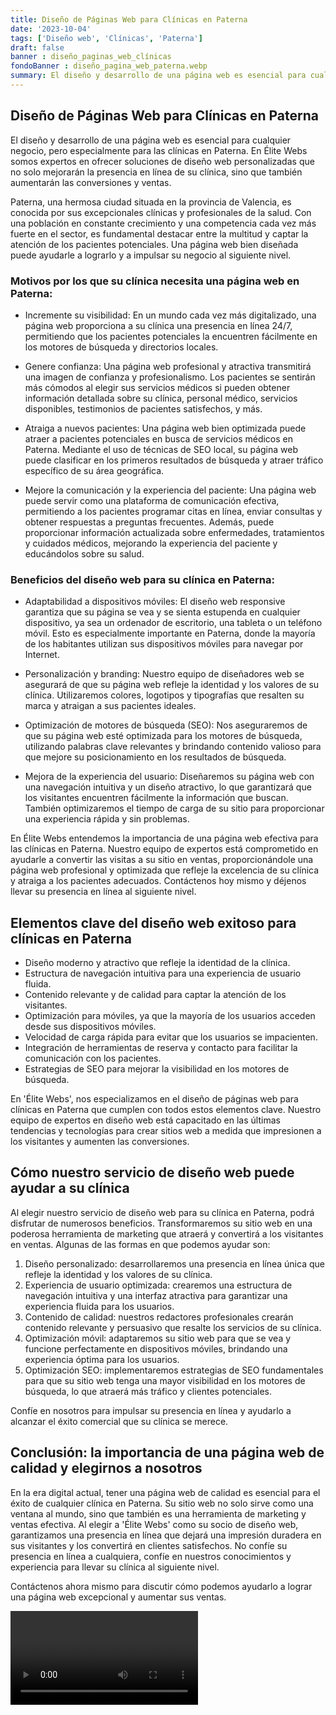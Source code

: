 ```yaml
---
title: Diseño de Páginas Web para Clínicas en Paterna
date: '2023-10-04'
tags: ['Diseño web', 'Clínicas', 'Paterna']
draft: false
banner : diseño_paginas_web_clínicas
fondoBanner : diseño_pagina_web_paterna.webp
summary: El diseño y desarrollo de una página web es esencial para cualquier negocio, pero especialmente para las clínicas en Paterna. En Élite Webs somos expertos en ofrecer soluciones de diseño web personalizadas que no solo mejorarán la presencia en línea de su clínica, sino que también aumentarán las conversiones y ventas.
---
```


## Diseño de Páginas Web para Clínicas en Paterna

El diseño y desarrollo de una página web es esencial para cualquier negocio, pero especialmente para las clínicas en Paterna. En Élite Webs somos expertos en ofrecer soluciones de diseño web personalizadas que no solo mejorarán la presencia en línea de su clínica, sino que también aumentarán las conversiones y ventas.

Paterna, una hermosa ciudad situada en la provincia de Valencia, es conocida por sus excepcionales clínicas y profesionales de la salud. Con una población en constante crecimiento y una competencia cada vez más fuerte en el sector, es fundamental destacar entre la multitud y captar la atención de los pacientes potenciales. Una página web bien diseñada puede ayudarle a lograrlo y a impulsar su negocio al siguiente nivel.

### Motivos por los que su clínica necesita una página web en Paterna:

- Incremente su visibilidad: En un mundo cada vez más digitalizado, una página web proporciona a su clínica una presencia en línea 24/7, permitiendo que los pacientes potenciales la encuentren fácilmente en los motores de búsqueda y directorios locales.

- Genere confianza: Una página web profesional y atractiva transmitirá una imagen de confianza y profesionalismo. Los pacientes se sentirán más cómodos al elegir sus servicios médicos si pueden obtener información detallada sobre su clínica, personal médico, servicios disponibles, testimonios de pacientes satisfechos, y más.

- Atraiga a nuevos pacientes: Una página web bien optimizada puede atraer a pacientes potenciales en busca de servicios médicos en Paterna. Mediante el uso de técnicas de SEO local, su página web puede clasificar en los primeros resultados de búsqueda y atraer tráfico específico de su área geográfica.

- Mejore la comunicación y la experiencia del paciente: Una página web puede servir como una plataforma de comunicación efectiva, permitiendo a los pacientes programar citas en línea, enviar consultas y obtener respuestas a preguntas frecuentes. Además, puede proporcionar información actualizada sobre enfermedades, tratamientos y cuidados médicos, mejorando la experiencia del paciente y educándolos sobre su salud.

### Beneficios del diseño web para su clínica en Paterna:

- Adaptabilidad a dispositivos móviles: El diseño web responsive garantiza que su página se vea y se sienta estupenda en cualquier dispositivo, ya sea un ordenador de escritorio, una tableta o un teléfono móvil. Esto es especialmente importante en Paterna, donde la mayoría de los habitantes utilizan sus dispositivos móviles para navegar por Internet.

- Personalización y branding: Nuestro equipo de diseñadores web se asegurará de que su página web refleje la identidad y los valores de su clínica. Utilizaremos colores, logotipos y tipografías que resalten su marca y atraigan a sus pacientes ideales.

- Optimización de motores de búsqueda (SEO): Nos aseguraremos de que su página web esté optimizada para los motores de búsqueda, utilizando palabras clave relevantes y brindando contenido valioso para que mejore su posicionamiento en los resultados de búsqueda.

- Mejora de la experiencia del usuario: Diseñaremos su página web con una navegación intuitiva y un diseño atractivo, lo que garantizará que los visitantes encuentren fácilmente la información que buscan. También optimizaremos el tiempo de carga de su sitio para proporcionar una experiencia rápida y sin problemas.

En Élite Webs entendemos la importancia de una página web efectiva para las clínicas en Paterna. Nuestro equipo de expertos está comprometido en ayudarle a convertir las visitas a su sitio en ventas, proporcionándole una página web profesional y optimizada que refleje la excelencia de su clínica y atraiga a los pacientes adecuados. Contáctenos hoy mismo y déjenos llevar su presencia en línea al siguiente nivel.

<GifSeo />

<Cta />

## Elementos clave del diseño web exitoso para clínicas en Paterna

- Diseño moderno y atractivo que refleje la identidad de la clínica.
- Estructura de navegación intuitiva para una experiencia de usuario fluida.
- Contenido relevante y de calidad para captar la atención de los visitantes.
- Optimización para móviles, ya que la mayoría de los usuarios acceden desde sus dispositivos móviles.
- Velocidad de carga rápida para evitar que los usuarios se impacienten.
- Integración de herramientas de reserva y contacto para facilitar la comunicación con los pacientes.
- Estrategias de SEO para mejorar la visibilidad en los motores de búsqueda.

En 'Élite Webs', nos especializamos en el diseño de páginas web para clínicas en Paterna que cumplen con todos estos elementos clave. Nuestro equipo de expertos en diseño web está capacitado en las últimas tendencias y tecnologías para crear sitios web a medida que impresionen a los visitantes y aumenten las conversiones.

## Cómo nuestro servicio de diseño web puede ayudar a su clínica

Al elegir nuestro servicio de diseño web para su clínica en Paterna, podrá disfrutar de numerosos beneficios. Transformaremos su sitio web en una poderosa herramienta de marketing que atraerá y convertirá a los visitantes en ventas. Algunas de las formas en que podemos ayudar son:

1. Diseño personalizado: desarrollaremos una presencia en línea única que refleje la identidad y los valores de su clínica.
2. Experiencia de usuario optimizada: crearemos una estructura de navegación intuitiva y una interfaz atractiva para garantizar una experiencia fluida para los usuarios.
3. Contenido de calidad: nuestros redactores profesionales crearán contenido relevante y persuasivo que resalte los servicios de su clínica.
4. Optimización móvil: adaptaremos su sitio web para que se vea y funcione perfectamente en dispositivos móviles, brindando una experiencia óptima para los usuarios.
5. Optimización SEO: implementaremos estrategias de SEO fundamentales para que su sitio web tenga una mayor visibilidad en los motores de búsqueda, lo que atraerá más tráfico y clientes potenciales.

Confíe en nosotros para impulsar su presencia en línea y ayudarlo a alcanzar el éxito comercial que su clínica se merece.

## Conclusión: la importancia de una página web de calidad y elegirnos a nosotros

En la era digital actual, tener una página web de calidad es esencial para el éxito de cualquier clínica en Paterna. Su sitio web no solo sirve como una ventana al mundo, sino que también es una herramienta de marketing y ventas efectiva. Al elegir a 'Élite Webs' como su socio de diseño web, garantizamos una presencia en línea que dejará una impresión duradera en sus visitantes y los convertirá en clientes satisfechos. No confíe su presencia en línea a cualquiera, confíe en nuestros conocimientos y experiencia para llevar su clínica al siguiente nivel.

Contáctenos ahora mismo para discutir cómo podemos ayudarlo a lograr una página web excepcional y aumentar sus ventas.

<Video />

<CtaBot job='Clínicas' city='Paterna'/>

<Gmaps query='Paterna+españa+maps' />